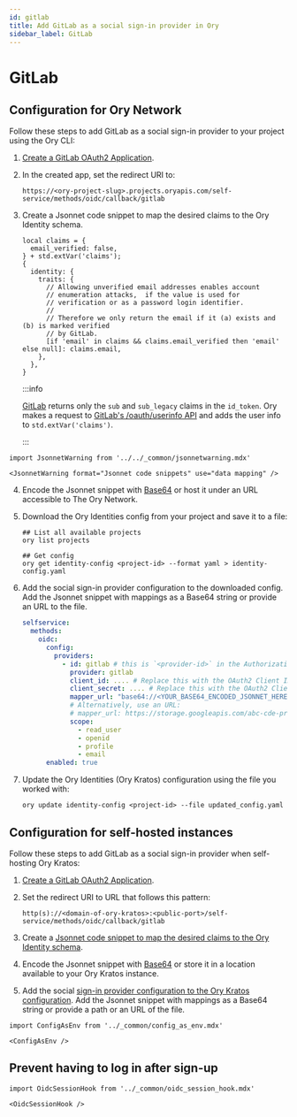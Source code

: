 ```yaml
---
id: gitlab
title: Add GitLab as a social sign-in provider in Ory
sidebar_label: GitLab
---
```


# GitLab

## Configuration for Ory Network

Follow these steps to add GitLab as a social sign-in provider to your project using the Ory CLI:

1. [Create a GitLab OAuth2 Application](https://docs.gitlab.com/ee/integration/oauth_provider.html#adding-an-application-through-the-profile).
2. In the created app, set the redirect URI to:

   ```shell
   https://<ory-project-slug>.projects.oryapis.com/self-service/methods/oidc/callback/gitlab
   ```

<a name="mapping"></a>

3. Create a Jsonnet code snippet to map the desired claims to the Ory Identity schema.

   ```jsonnet
   local claims = {
     email_verified: false,
   } + std.extVar('claims');
   {
     identity: {
       traits: {
         // Allowing unverified email addresses enables account
         // enumeration attacks,  if the value is used for
         // verification or as a password login identifier.
         //
         // Therefore we only return the email if it (a) exists and (b) is marked verified
         // by GitLab.
         [if 'email' in claims && claims.email_verified then 'email' else null]: claims.email,
       },
     },
   }
   ```

   :::info

   [GitLab](https://docs.gitlab.com/ee/integration/openid_connect_provider.html) returns only the `sub` and `sub_legacy` claims in
   the `id_token`. Ory makes a request to [GitLab's /oauth/userinfo API](https://gitlab.com/oauth/userinfo) and adds the user info
   to `std.extVar('claims')`.

   :::

```mdx-code-block
import JsonnetWarning from '../../_common/jsonnetwarning.mdx'

<JsonnetWarning format="Jsonnet code snippets" use="data mapping" />
```

4. Encode the Jsonnet snippet with [Base64](https://www.base64encode.org/) or host it under an URL accessible to The Ory Network.
5. Download the Ory Identities config from your project and save it to a file:

   ```shell
   ## List all available projects
   ory list projects

   ## Get config
   ory get identity-config <project-id> --format yaml > identity-config.yaml
   ```

6. Add the social sign-in provider configuration to the downloaded config. Add the Jsonnet snippet with mappings as a Base64
   string or provide an URL to the file.

   ```yaml
   selfservice:
     methods:
       oidc:
         config:
           providers:
             - id: gitlab # this is `<provider-id>` in the Authorization callback URL. DO NOT CHANGE IT ONCE SET!
               provider: gitlab
               client_id: .... # Replace this with the OAuth2 Client ID provided by GitLab
               client_secret: .... # Replace this with the OAuth2 Client Secret provided by GitLab
               mapper_url: "base64://<YOUR_BASE64_ENCODED_JSONNET_HERE>"
               # Alternatively, use an URL:
               # mapper_url: https://storage.googleapis.com/abc-cde-prd/9cac9717f007808bf17f22ce7f4295c739604b183f05ac4afb4
               scope:
                 - read_user
                 - openid
                 - profile
                 - email
         enabled: true
   ```

7. Update the Ory Identities (Ory Kratos) configuration using the file you worked with:

   ```shell
   ory update identity-config <project-id> --file updated_config.yaml
   ```

## Configuration for self-hosted instances

Follow these steps to add GitLab as a social sign-in provider when self-hosting Ory Kratos:

1. [Create a GitLab OAuth2 Application](https://docs.gitlab.com/ee/integration/oauth_provider.html#adding-an-application-through-the-profile).
2. Set the redirect URI to URL that follows this pattern:

   ```shell
   http(s)://<domain-of-ory-kratos>:<public-port>/self-service/methods/oidc/callback/gitlab
   ```

3. Create a [Jsonnet code snippet to map the desired claims to the Ory Identity schema](#mapping).
4. Encode the Jsonnet snippet with [Base64](https://www.base64encode.org/) or store it in a location available to your Ory Kratos
   instance.
5. Add the social [sign-in provider configuration to the Ory Kratos configuration](#config). Add the Jsonnet snippet with mappings
   as a Base64 string or provide a path or an URL of the file.

```mdx-code-block
import ConfigAsEnv from '../_common/config_as_env.mdx'

<ConfigAsEnv />
```

## Prevent having to log in after sign-up

```mdx-code-block
import OidcSessionHook from '../_common/oidc_session_hook.mdx'

<OidcSessionHook />
```
